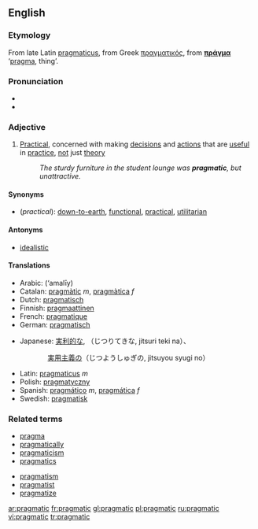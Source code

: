 {{was wotd|2006|July|24}}
==English==

===Etymology===
From late Latin [[pragmaticus]], from Greek [[πραγματικός]], from '''[[πράγμα]]''' ‘[[pragma]], thing’.

===Pronunciation===
*{{IPA|/prægˈmætɪk/}}
*{{audio|en-us-pragmatic.ogg|Audio (US)}}

===Adjective===
{{en-adj}}

#[[Practical]], concerned with making [[decision]]s and [[action]]s that are [[useful]] in [[practice]], [[not]] just [[theory]]
#:''The sturdy furniture in the student lounge was '''pragmatic''', but unattractive.''

====Synonyms====
*(''practical''): [[down-to-earth]], [[functional]], [[practical]], [[utilitarian]]

====Antonyms====
*[[idealistic]]

====Translations====
{{top}}
*Arabic: {{ARchar|[[عملي]]}} (‘amalīy)
*Catalan: [[pragmàtic]] ''m'', [[pragmàtica]] ''f''
*Dutch: [[pragmatisch]]
*Finnish: [[pragmaattinen]]
*French: [[pragmatique]]
*German: [[pragmatisch]]
{{mid}}
*Japanese: [[実利的な]], （じつりてきな, jitsuri teki na）、<br>
:::[[実用主義の]]（じつようしゅぎの, jitsuyou syugi no）
*Latin: [[pragmaticus]] ''m''
*Polish: [[pragmatyczny]]
*Spanish: [[pragmático]] ''m'', [[pragmática]] ''f''
*Swedish: [[pragmatisk]]
{{bottom}}

===Related terms===
{{top2}}
*[[pragma]]
*[[pragmatically]]
*[[pragmaticism]]
*[[pragmatics]]
{{mid2}}
*[[pragmatism]]
*[[pragmatist]]
*[[pragmatize]]
{{bottom}}

[[ar:pragmatic]]
[[fr:pragmatic]]
[[gl:pragmatic]]
[[pl:pragmatic]]
[[ru:pragmatic]]
[[vi:pragmatic]]
[[tr:pragmatic]]